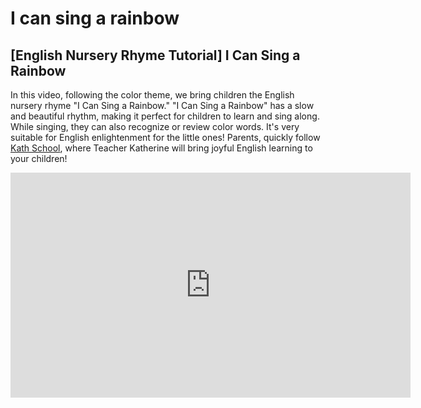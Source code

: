 # I can sing a rainbow

## [English Nursery Rhyme Tutorial] I Can Sing a Rainbow

In this video, following the color theme, we bring children the English nursery rhyme "I Can Sing a Rainbow."
"I Can Sing a Rainbow" has a slow and beautiful rhythm, making it perfect for children to learn and sing along. While singing, they can also recognize or review color words.
It's very suitable for English enlightenment for the little ones!
Parents, quickly follow [Kath School](https://space.bilibili.com/20797715), where Teacher Katherine will bring joyful English learning to your children!

<iframe
  src="https://player.bilibili.com/player.html?bvid=BV11y4y1o7JD&cid=1&page=1"
  scrolling="no"
  border="0"
  frameborder="no"
  framespacing="0"
  allowfullscreen="true"
  width="640"
  height="360"
></iframe>

